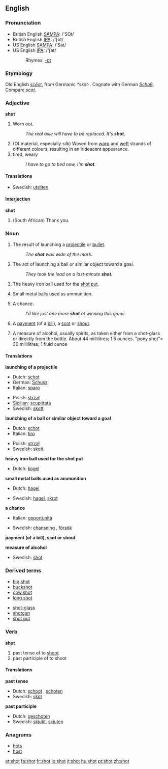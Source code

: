 ==English==

{{rank|shown|escape|Mr|926|shot|warm|sufficient|conduct}}

===Pronunciation===
*British English [[w:SAMPA|SAMPA]]: /'SOt/
*British English [[w:IPA|IPA]]: /'ʃɒt/
*US English [[w:SAMPA|SAMPA]]: /'Sat/
*US English [[w:IPA|IPA]]: /'ʃat/
*:Rhymes: [[Rhymes:English:-ɒt|-ɒt]]
===Etymology===
Old English ''[[sceot|scēot]]'', from Germanic ''*skot-''.  Cognate with German ''[[Schoß]]''.  Compare ''[[scot]]''.

===Adjective===
'''shot'''

# {{colloquial}} Worn out.
#: ''The real axle will have to be replaced.  It's '''shot'''.''
# (Of material, especially silk) Woven from [[warp]] and [[weft]] strands of different colours, resulting in an iridescent appearance.
# tired, weary
#: ''I have to go to bed now, I'm '''shot'''.''

====Translations====
{{top}}
*Swedish: [[utsliten]]
{{bottom}}

====Interjection====
'''shot'''

# {{colloquial}} (South African) Thank you.

===Noun===
{{en-noun}}

# The result of launching a [[projectile]] or [[bullet]].
#: ''The '''shot''' was wide of the mark.''
# {{sports}} The act of launching a ball or similar object toward a goal.
#: ''They took the lead on a last-minute '''shot'''.''
# The heavy iron ball used for the [[shot put]].
# {{uncountable}} Small metal balls used as ammunition.
# A chance.
#: ''I'd like just one more '''shot''' at winning this game.''
# {{finance}} A [[payment]] (of a [[bill]]), a [[scot]] or [[shout]].
# A measure of alcohol, usually spirits, as taken either from a shot-glass or directly from the bottle.  About 44 millilitres; 1.5 ounces.  "pony shot"= 30 millilitres; 1 fluid ounce

====Translations====
'''launching of a projectile'''
{{top}}
*Dutch: [[schot]] {{n}}
*German: [[Schuss]]
*Italian: [[sparo]] {{m}}
{{mid}}
*Polish: [[strzał]] {{m}}
*[[Sicilian]]: [[scupittata]] {{f}}
*Swedish: [[skott]] {{n}}
{{bottom}}

'''launching of a ball or similar object toward a goal'''
{{top}}
*Dutch: [[schot]] {{n}}
*Italian: [[tiro]] {{m}}
{{mid}}
*Polish: [[strzał]] {{m}}
*Swedish: [[skott]] {{n}}
{{bottom}}

'''heavy iron ball used for the shot put'''
{{top}}
*Dutch: [[kogel]] {{m}}
{{mid}}
{{bottom}}

'''small metal balls used as ammunition'''
{{top}}
*Dutch: [[hagel]] {{m}}
{{mid}}
*Swedish: [[hagel]], [[skrot]]
{{bottom}}

'''a chance'''
{{top}}
*Italian: [[opportunità]] {{f}}
{{mid}}
*Swedish: [[chansning]] {{c}}, [[försök]] {{n}}
{{bottom}}

'''payment (of a bill), scot or shout'''
{{top}}
{{mid}}
{{bottom}}

'''measure of alcohol'''
{{top}}
{{mid}}
*Swedish: [[shot#Swedish|shot]] {{c}}
{{bottom}}

===Derived terms===
{{top}}
*[[big shot]]
*[[buckshot]]
*[[cow shot]]
*[[long shot]]
{{mid}}
*[[shot-glass]]
*[[shotgun]]
*[[shot put]]
{{bottom}}

===Verb===
'''shot'''

# past tense of to [[shoot]]
# past participle of to shoot

====Translations====
'''past tense'''
{{top}}
*Dutch: [[schoot]] {{s}}, [[schoten]] {{p}}
*Swedish: [[sköt]]
{{bottom}}

'''past participle'''
{{top}}
*Dutch: [[geschoten]]
*Swedish: [[skjutit]], [[skjuten]]
{{bottom}}

===Anagrams===
*[[hots]]
*[[host]]

[[et:shot]]
[[fa:shot]]
[[fr:shot]]
[[io:shot]]
[[it:shot]]
[[hu:shot]]
[[pt:shot]]
[[zh:shot]]